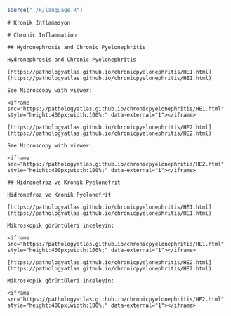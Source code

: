 ```r
source("./R/language.R")
```

```asis
# Kronik İnflamasyon
```


```asis
# Chronic Inflammation
```


```asis
## Hydronephrosis and Chronic Pyelonephritis

Hydronephrosis and Chronic Pyelonephritis

[https://pathologyatlas.github.io/chronicpyelonephritis/HE1.html](https://pathologyatlas.github.io/chronicpyelonephritis/HE1.html)

See Microscopy with viewer: 

<iframe src="https://pathologyatlas.github.io/chronicpyelonephritis/HE1.html" style="height:400px;width:100%;" data-external="1"></iframe>

[https://pathologyatlas.github.io/chronicpyelonephritis/HE2.html](https://pathologyatlas.github.io/chronicpyelonephritis/HE2.html)

See Microscopy with viewer: 

<iframe src="https://pathologyatlas.github.io/chronicpyelonephritis/HE2.html" style="height:400px;width:100%;" data-external="1"></iframe>

```

```asis
## Hidronefroz ve Kronik Pyelonefrit

Hidronefroz ve Kronik Pyelonefrit

[https://pathologyatlas.github.io/chronicpyelonephritis/HE1.html](https://pathologyatlas.github.io/chronicpyelonephritis/HE1.html)

Mikroskopik görüntüleri inceleyin:

<iframe src="https://pathologyatlas.github.io/chronicpyelonephritis/HE1.html" style="height:400px;width:100%;" data-external="1"></iframe>

[https://pathologyatlas.github.io/chronicpyelonephritis/HE2.html](https://pathologyatlas.github.io/chronicpyelonephritis/HE2.html)

Mikroskopik görüntüleri inceleyin:

<iframe src="https://pathologyatlas.github.io/chronicpyelonephritis/HE2.html" style="height:400px;width:100%;" data-external="1"></iframe>

```
